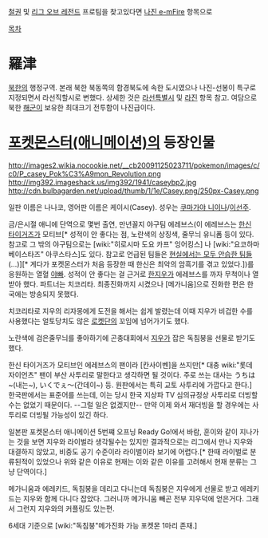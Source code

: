 [[철권]] 및 [[리그 오브 레전드]] 프로팀을 찾고있다면 [[나진 e-mFire]] 항목으로

[[목차]]

= 羅津 =
[[북한]]의 행정구역. 본래 북한 북동쪽의 함경북도에 속한 도시였으나 나진-선봉이 특구로 지정되면서 라선직할시로 변했다. 상세한 것은 [[라선특별시]] 및 [[라진]] 항목 참고.
여담으로 북한 [[해군]]이 보유한 최대크기 전투함이 나진급이다.

= [[포켓몬스터(애니메이션)]]의 등장인물 =
http://images2.wikia.nocookie.net/__cb20091125023711/pokemon/images/c/c0/P_casey_Pok%C3%A9mon_Revolution.png
http://img392.imageshack.us/img392/1941/caseybp2.jpg
http://cdn.bulbagarden.net/upload/thumb/1/1e/Casey.png/250px-Casey.png

일판 이름은 나나코, 영어판 이름은 케이시(Casey). 성우는 [[쿠마가야 니이나]]/[[이선주]].

금/은시절 애니에 단역으로 몇번 출연, 만년꼴지 야구팀 에레브스(이 에레브스는 [[한신 타이거즈]]가 모티브[* 성적이 안 좋다는 점, 노란색의 상징색, 줄무늬 유니폼 등이 있다. 참고로 그 밖의 야구팀으로는 [wiki:"히로시마 도요 카프" 잉어킹스] 나 [wiki:"요코하마 베이스타즈" 아쿠스타스]도 있다. 참고로 언급된 팀들은 [[엘롯기|현실에서는 모두 안습한 팀들]](…)][* 게다가 포켓몬스터가 처음 등장한 때 한신은 최악의 암흑기를 겪고 있었다.])를 응원하는 열혈 [[야빠]]. 성적이 안 좋다는 걸 근거로 [[한지우]]가 에레브스를 까자 무척이나 열받아 했다. 파트너는 치코리타. 최종진화까지 시켰으나 [메가니움]으로 진화한 편은 한국에는 방송되지 못했다.

치코리타로 지우의 리자몽에게 도전을 해서는 쉽게 발렸는데 이때 지우가 비겁한 수를 사용했다는 얼토당치도 않은 [[로켓단]]의 꼬임에 넘어가기도 했다.

노란색에 검은줄무늬를 좋아하기에 곤충대회에서 [[지우]]가 잡은 독침붕을 선물로 받기도 했다.

한신 타이거즈가 모티브인 에레브스의 팬이라 [칸사이벤]을 쓰지만[* 대충 wiki:"롯데 자이언츠" 팬이 부산 사투리로 말한다고 생각하면 될 것이다. 주로 쓰는 대사는 うちは~(내는~), いくでぇ～(간데이~) 등. 원판에서는 특히 교토 사투리에 가깝다고 한다.] 한국판에서는 표준어를 쓰는데, 이는 당시 한국 지상파 TV 심의규정상 사투리로 더빙할 수는 없었기 때문이다. --그럴 일은 없겠지만-- 만약 이제 와서 재더빙을 할 경우에는 사투리로 더빙될 가능성이 있긴 하다.

일본판 포켓몬스터 애니메이션 5번쨰 오프닝 Ready Go!에서 바람, 훈이와 같이 지나가는 것을 보면 지우와 라이벌라 생각될수는 있지만 결과적으로는 리그에서 만나 지우와 대결하지 않았고, 비중도 공기 수준이라 라이벌이라 보기에 어렵다.[* 한때 라이벌로 분류된적이 있었으나 위와 같은 이유로 현재는 이와 같은 이유를 고려해서 현재 분류는 그냥 단역이다.]

메가니움과 에레키드, 독침붕을 데리고 다니는데 독침붕은 지우에게 선물로 받고 에레키드는 지우와 함께 다니다 잡았다. 그러니까 메가니움 빼곤 전부 지우덕에 얻은거다. 그래서 그런지 지우와의 커플링도 있는편.

6세대 기준으로 [wiki:"독침붕"메가진화 가능 포켓몬 1마리 존재.]

